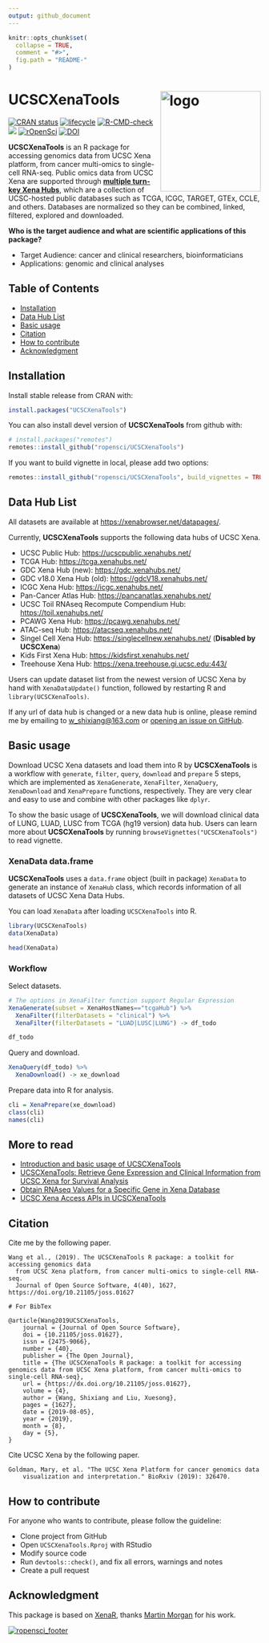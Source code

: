 ```yaml
---
output: github_document
---
```


<!-- README.md is generated from README.Rmd. Please edit that file -->

```r
knitr::opts_chunk$set(
  collapse = TRUE,
  comment = "#>",
  fig.path = "README-"
)
```

# UCSCXenaTools <img src='man/figures/logo.png' align="right" height="200" alt="logo"/>

<!-- badges: start -->

[![CRAN status](https://www.r-pkg.org/badges/version/UCSCXenaTools)](https://cran.r-project.org/package=UCSCXenaTools)
[![lifecycle](https://img.shields.io/badge/lifecycle-stable-blue.svg)](https://lifecycle.r-lib.org/articles/stages.html)
[![R-CMD-check](https://github.com/ropensci/UCSCXenaTools/actions/workflows/main.yml/badge.svg)](https://github.com/ropensci/UCSCXenaTools/actions/workflows/main.yml) 
[![](https://cranlogs.r-pkg.org/badges/grand-total/UCSCXenaTools?color=orange)](https://cran.r-project.org/package=UCSCXenaTools)
[![rOpenSci](https://badges.ropensci.org/315_status.svg)](https://github.com/ropensci/software-review/issues/315)
[![DOI](https://joss.theoj.org/papers/10.21105/joss.01627/status.svg)](https://doi.org/10.21105/joss.01627)

<!-- badges: end -->

**UCSCXenaTools** is an R package for accessing genomics data from UCSC Xena platform, from cancer multi-omics to single-cell RNA-seq. 
Public omics data from UCSC Xena are supported through [**multiple turn-key Xena Hubs**](https://xenabrowser.net/datapages/), which are a collection of UCSC-hosted public databases such as TCGA, ICGC, TARGET, GTEx, CCLE, and others. Databases are normalized so they can be combined, linked, filtered, explored and downloaded.

**Who is the target audience and what are scientific applications of this package?**

* Target Audience: cancer and clinical researchers, bioinformaticians
* Applications: genomic and clinical analyses

## Table of Contents

* [Installation](#installation)
* [Data Hub List](#data-hub-list)
* [Basic usage](#basic-usage)
* [Citation](#citation)
* [How to contribute](#how-to-contribute)
* [Acknowledgment](#acknowledgment)

## Installation

Install stable release from CRAN with:

```r
install.packages("UCSCXenaTools")
```

You can also install devel version of **UCSCXenaTools** from github with:

```r
# install.packages("remotes")
remotes::install_github("ropensci/UCSCXenaTools")
```

If you want to build vignette in local, please add two options:

```r
remotes::install_github("ropensci/UCSCXenaTools", build_vignettes = TRUE, dependencies = TRUE)
```

## Data Hub List

All datasets are available at <https://xenabrowser.net/datapages/>.

Currently, **UCSCXenaTools** supports the following data hubs of UCSC Xena.

* UCSC Public Hub: <https://ucscpublic.xenahubs.net/>
* TCGA Hub: <https://tcga.xenahubs.net/>
* GDC Xena Hub (new): <https://gdc.xenahubs.net/>
* GDC v18.0 Xena Hub (old): <https://gdcV18.xenahubs.net/>
* ICGC Xena Hub: <https://icgc.xenahubs.net/>
* Pan-Cancer Atlas Hub: <https://pancanatlas.xenahubs.net/>
* UCSC Toil RNAseq Recompute Compendium Hub: <https://toil.xenahubs.net/>
* PCAWG Xena Hub: <https://pcawg.xenahubs.net/>
* ATAC-seq Hub: <https://atacseq.xenahubs.net/>
* Singel Cell Xena Hub: <https://singlecellnew.xenahubs.net/> (**Disabled by UCSCXena**)
* Kids First Xena Hub: <https://kidsfirst.xenahubs.net/>
* Treehouse Xena Hub: <https://xena.treehouse.gi.ucsc.edu:443/>

Users can update dataset list from the newest version of UCSC Xena by hand with `XenaDataUpdate()` function, followed
by restarting R and `library(UCSCXenaTools)`.

If any url of data hub is changed or a new data hub is online, please remind me by emailing to <w_shixiang@163.com> or [opening an issue on GitHub](https://github.com/ropensci/UCSCXenaTools/issues).


## Basic usage

Download UCSC Xena datasets and load them into R by **UCSCXenaTools** is a workflow with `generate`, `filter`, `query`, `download` and `prepare` 5 steps, which are implemented as `XenaGenerate`, `XenaFilter`, `XenaQuery`, `XenaDownload` and `XenaPrepare` functions, respectively. They are very clear and easy to use and combine with other packages like `dplyr`.

To show the basic usage of **UCSCXenaTools**, we will download clinical data of LUNG, LUAD, LUSC from TCGA (hg19 version) data hub. Users can learn more about **UCSCXenaTools** by running `browseVignettes("UCSCXenaTools")` to read vignette.

### XenaData data.frame

**UCSCXenaTools** uses a `data.frame` object (built in package) `XenaData` to generate an instance of `XenaHub` class, which records information of all datasets of UCSC Xena Data Hubs.

You can load `XenaData` after loading `UCSCXenaTools` into R.

```r
library(UCSCXenaTools)
data(XenaData)

head(XenaData)
```

### Workflow

Select datasets.

```r
# The options in XenaFilter function support Regular Expression
XenaGenerate(subset = XenaHostNames=="tcgaHub") %>% 
  XenaFilter(filterDatasets = "clinical") %>% 
  XenaFilter(filterDatasets = "LUAD|LUSC|LUNG") -> df_todo

df_todo
```

Query and download.

```r
XenaQuery(df_todo) %>%
  XenaDownload() -> xe_download
```

Prepare data into R for analysis.

```r
cli = XenaPrepare(xe_download)
class(cli)
names(cli)
```

## More to read

- [Introduction and basic usage of UCSCXenaTools](https://shixiangwang.github.io/home/en/tools/ucscxenatools-intro/)
- [UCSCXenaTools: Retrieve Gene Expression and Clinical Information from UCSC Xena for Survival Analysis](https://shixiangwang.github.io/home/en/post/ucscxenatools-201908/)
- [Obtain RNAseq Values for a Specific Gene in Xena Database](https://shixiangwang.github.io/home/en/post/2020-07-22-ucscxenatools-single-gene/)
- [UCSC Xena Access APIs in UCSCXenaTools](https://shixiangwang.github.io/home/en/tools/ucscxenatools-api/)

## Citation

Cite me by the following paper.

```
Wang et al., (2019). The UCSCXenaTools R package: a toolkit for accessing genomics data
  from UCSC Xena platform, from cancer multi-omics to single-cell RNA-seq. 
  Journal of Open Source Software, 4(40), 1627, https://doi.org/10.21105/joss.01627

# For BibTex
  
@article{Wang2019UCSCXenaTools,
	journal = {Journal of Open Source Software},
	doi = {10.21105/joss.01627},
	issn = {2475-9066},
	number = {40},
	publisher = {The Open Journal},
	title = {The UCSCXenaTools R package: a toolkit for accessing genomics data from UCSC Xena platform, from cancer multi-omics to single-cell RNA-seq},
	url = {https://dx.doi.org/10.21105/joss.01627},
	volume = {4},
	author = {Wang, Shixiang and Liu, Xuesong},
	pages = {1627},
	date = {2019-08-05},
	year = {2019},
	month = {8},
	day = {5},
}
```

Cite UCSC Xena by the following paper. 

```
Goldman, Mary, et al. "The UCSC Xena Platform for cancer genomics data 
    visualization and interpretation." BioRxiv (2019): 326470.
```

## How to contribute

For anyone who wants to contribute, please follow the guideline:

* Clone project from GitHub
* Open `UCSCXenaTools.Rproj` with RStudio
* Modify source code 
* Run `devtools::check()`, and fix all errors, warnings and notes
* Create a pull request

## Acknowledgment

This package is based on [XenaR](https://github.com/mtmorgan/XenaR), thanks [Martin Morgan](https://github.com/mtmorgan) for his work.

[![ropensci_footer](https://ropensci.org/public_images/ropensci_footer.png)](https://ropensci.org)
